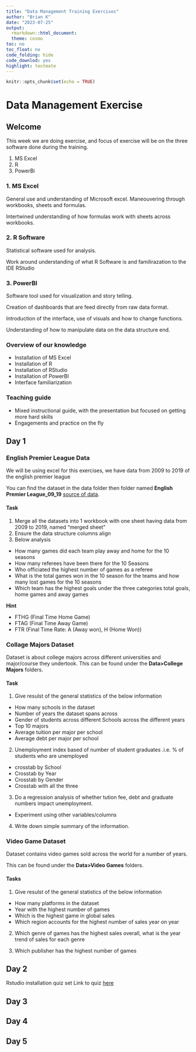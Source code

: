 ```yaml
---
title: "Data Management Training Exercises"
author: "Brian K"
date: "2023-07-25"
output:
  rmarkdown::html_document:
  theme: cosmo
toc: no
toc_float: no
code_folding: hide
code_downlod: yes
highlight: textmate
---
```

  
  ```r
knitr::opts_chunk$set(echo = TRUE)
```


# Data Management Exercise {.tabset}

## Welcome 

This week we are doing exercise, and focus of exercise will be on the three software done during the training.

1. MS Excel
2. R
3. PowerBi


### 1. MS Excel

General use and understanding of Microsoft excel. Maneouvering through workbooks, sheets and formulas.

Intertwined understanding of how formulas work with sheets across workbooks.

### 2. R Software

Statistical software used for analysis.

Work around understanding of what R Software is and familirazation to the IDE RStudio


### 3. PowerBI

Software tool used for visualization and story telling.

Creation of dashboards that are feed directly from raw data format.

Introduction of the interface, use of visuals and how to change functions.

Understanding of how to manipulate data on the data structure end.


### Overview of our knowledge

* Installation of MS Excel
* Installation of R
* Installation of RStudio
* Installation of PowerBI
* Interface familiarization



### Teaching guide

* Mixed instructional guide, with the presentation but focused on getting more hard skills
* Engagements and practice on the fly



## Day 1 {.tabset}

### English Premier League Data

We will be using excel for this exercises, we have data from 2009 to 2019 of the english premier league

You can find the dataset in the data folder then folder named **English Premier League_09_19** [source of data](https://datahub.io/sports-data/english-premier-league#resource-english-premier-league_zip). 

#### Task

1. Merge all the datasets into 1 workbook with one sheet having data from 2009 to 2019, named "merged sheet"
2. Ensure the data structure columns align
3. Below analysis
  - How many games did each team play away and home for the 10 seasons
  - How many referees have been there for the 10 Seasons
  - Who officiated the highest number of games as a referee
  - What is the total games won in the 10 season for the teams and how many lost games for the 10 seasons
  - Which team has the highest goals under the three categories total goals, home games and away games


**Hint**

- FTHG (Final Time Home Game)
- FTAG (Final Time Away Game)
- FTR (Final Time Rate: A (Away won), H (Home Won))


### Collage Majors Dataset

Dataset is about college majors across different universities and major/course they undertook. 
This can be found under the **Data>College Majors** folders.

#### Task

1. Give resulst of the general statistics of the below information
  - How many schools in the dataset
  - Number of years the dataset spans across
  - Gender of students across different Schools across the different years
  - Top 10 majors
  - Average tuition per major per school
  - Average debt per major per school
  
2. Unemployment index based of number of student graduates .i.e. % of students who are unemployed
  - crosstab by School
  - Crosstab by Year
  - Crosstab by Gender
  - Crosstab with all the three
  
3. Do a regression analysis of whether tution fee, debt and graduate numbers impact unemployment.
  - Experiment using other variables/columns
  
4. Write down simple summary of the information.


### Video Game Dataset

Dataset contains video games sold across the world for a number of years.

This can be found under the **Data>Video Games** folders.

#### Tasks

1. Give resulst of the general statistics of the below information
  - How many platforms in the dataset
  - Year with the highest number of games
  - Which is the highest game in global sales
  - Which region accounts for the highest number of sales year on year
  
2. Which genre of games has the highest sales overall, what is the year trend of sales for each genre

3. Which publisher has the highest number of games


## Day 2 {.tabset .tabset-pills}

Rstudio installation quiz set 
Link to quiz [here](https://qprop.shinyapps.io/instructor_exam/)


## Day 3 {.tabset .tabset-pills}



## Day 4 {.tabset .tabset-pills}



## Day 5 {.tabset .tabset-pills}